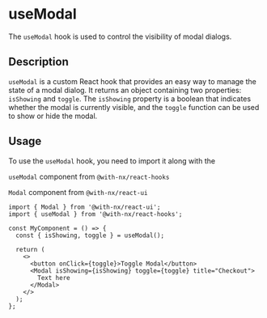 
<Meta title="Hooks/useModal" />

# useModal

The `useModal` hook is used to control the visibility of modal dialogs.

## Description

`useModal` is a custom React hook that provides an easy way to manage the state of a modal dialog. It returns an object containing two properties: `isShowing` and `toggle`. The `isShowing` property is a boolean that indicates whether the modal is currently visible, and the `toggle` function can be used to show or hide the modal.

## Usage

To use the `useModal` hook, you need to import it along with the

`useModal` component from `@with-nx/react-hooks`

`Modal` component from `@with-nx/react-ui`

```tsx
import { Modal } from '@with-nx/react-ui';
import { useModal } from '@with-nx/react-hooks';

const MyComponent = () => {
  const { isShowing, toggle } = useModal();

  return (
    <>
      <button onClick={toggle}>Toggle Modal</button>
      <Modal isShowing={isShowing} toggle={toggle} title="Checkout">
        Text here
      </Modal>
    </>
  );
};
```
